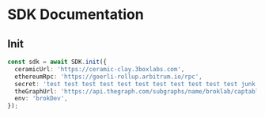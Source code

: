 
<NavBar></NavBar>

# SDK Documentation

## Init

```ts
const sdk = await SDK.init({
  ceramicUrl: 'https://ceramic-clay.3boxlabs.com',
  ethereumRpc: 'https://goerli-rollup.arbitrum.io/rpc',
  secret: 'test test test test test test test test test test test junk',
  theGraphUrl: 'https://api.thegraph.com/subgraphs/name/broklab/captable_dev_11',
  env: 'brokDev',
});
```
